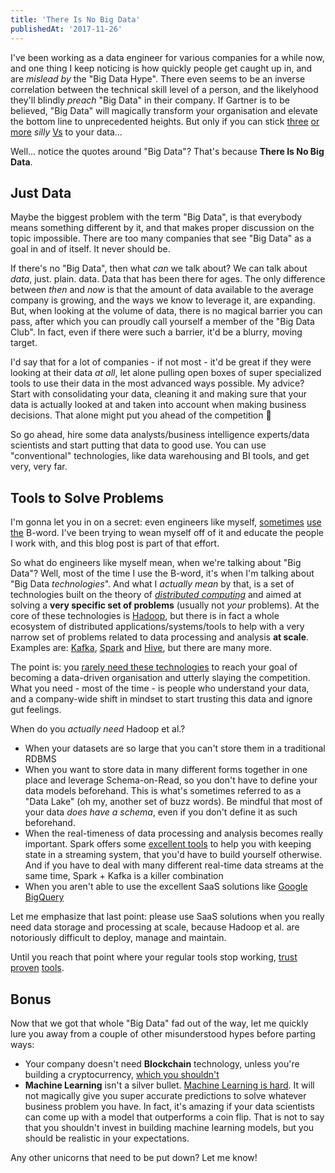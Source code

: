 ```yaml
---
title: 'There Is No Big Data'
publishedAt: '2017-11-26'
---
```


I've been working as a data engineer for various companies for a while now, and one thing I keep noticing is how quickly people get caught up in, and are _mislead by_ the "Big Data Hype". There even seems to be an inverse correlation between the technical skill level of a person, and the likelyhood they'll blindly _preach_ "Big Data" in their company. If Gartner is to be believed, "Big Data" will magically transform your organisation and elevate the bottom line to unprecedented heights. But only if you can stick [three](http://www.zdnet.com/article/volume-velocity-and-variety-understanding-the-three-vs-of-big-data/) [or more](https://www.linkedin.com/pulse/20140306073407-64875646-big-data-the-5-vs-everyone-must-know/) _silly_ [Vs](https://www.impactradius.com/blog/7-vs-big-data/) to your data...

Well... notice the quotes around "Big Data"? That's because **There Is No Big Data**.

## Just Data

Maybe the biggest problem with the term "Big Data", is that everybody means something different by it, and that makes proper discussion on the topic impossible. There are too many companies that see "Big Data" as a goal in and of itself. It never should be.

If there's no "Big Data", then what _can_ we talk about? We can talk about _data_, just. plain. data. Data that has been there for ages. The only difference between _then_ and _now_ is that the amount of data available to the average company is growing, and the ways we know to leverage it, are expanding. But, when looking at the volume of data, there is no magical barrier you can pass, after which you can proudly call yourself a member of the "Big Data Club". In fact, even if there were such a barrier, it'd be a blurry, moving target.

I'd say that for a lot of companies - if not most - it'd be great if they were looking at their data _at all_, let alone pulling open boxes of super specialized tools to use their data in the most advanced ways possible. My advice? Start with consolidating your data, cleaning it and making sure that your data is actually looked at and taken into account when making business decisions. That alone might put you ahead of the competition 👊

So go ahead, hire some data analysts/business intelligence experts/data scientists and start putting that data to good use. You can use "conventional" technologies, like data warehousing and BI tools, and get very, very far.

## Tools to Solve Problems

I'm gonna let you in on a secret: even engineers like myself, [sometimes](/archive/installing-virtual-hadoop-cluster) [use the](/archive/bigdata-hadoop-in-a-marketing-context) B-word. I've been trying to wean myself off of it and educate the people I work with, and this blog post is part of that effort.

So what do engineers like myself mean, when we're talking about "Big Data"? Well, most of the time I use the B-word, it's when I'm talking about "Big Data _technologies_". And what I _actually mean_ by that, is a set of technologies built on the theory of [_distributed computing_](https://en.wikipedia.org/wiki/Distributed_computing) and aimed at solving a **very specific set of problems** (usually not _your_ problems). At the core of these technologies is [Hadoop](https://en.wikipedia.org/wiki/Apache_Hadoop), but there is in fact a whole ecosystem of distributed applications/systems/tools to help with a very narrow set of problems related to data processing and analysis **at scale**. Examples are: [Kafka](https://kafka.apache.org/), [Spark](https://spark.apache.org/) and [Hive](https://hive.apache.org/), but there are many more.

The point is: you [rarely need these technologies](https://www.chrisstucchio.com/blog/2013/hadoop_hatred.html) to reach your goal of becoming a data-driven organisation and utterly slaying the competition. What you need - most of the time - is people who understand your data, and a company-wide shift in mindset to start trusting this data and ignore gut feelings.

When do you _actually need_ Hadoop et al.?

- When your datasets are so large that you can't store them in a traditional RDBMS
- When you want to store data in many different forms together in one place and leverage Schema-on-Read, so you don't have to define your data models beforehand. This is what's sometimes referred to as a "Data Lake" (oh my, another set of buzz words). Be mindful that most of your data _does have a schema_, even if you don't define it as such beforehand.
- When the real-timeness of data processing and analysis becomes really important. Spark offers some [excellent tools](http://asyncified.io/2017/07/30/exploring-stateful-streaming-with-spark-structured-streaming/) to help you with keeping state in a streaming system, that you'd have to build yourself otherwise. And if you have to deal with many different real-time data streams at the same time, Spark + Kafka is a killer combination
- When you aren't able to use the excellent SaaS solutions like [Google BigQuery](https://cloud.google.com/bigquery/)

Let me emphasize that last point: please use SaaS solutions when you really need data storage and processing at scale, because Hadoop et al. are notoriously difficult to deploy, manage and maintain.

Until you reach that point where your regular tools stop working, [trust](https://products.office.com/en/excel) [proven](https://www.postgresql.org/) [tools](https://pydata.org/downloads.html).

## Bonus

Now that we got that whole "Big Data" fad out of the way, let me quickly lure you away from a couple of other misunderstood hypes before parting ways:

- Your company doesn't need **Blockchain** technology, unless you're building a cryptocurrency, [which you shouldn't](/archive-assets/images/blockchain.jpg)
- **Machine Learning** isn't a silver bullet. [Machine Learning is hard](http://ai.stanford.edu/~zayd/why-is-machine-learning-hard.html). It will not magically give you super accurate predictions to solve whatever business problem you have. In fact, it's amazing if your data scientists can come up with a model that outperforms a coin flip. That is not to say that you shouldn't invest in building machine learning models, but you should be realistic in your expectations.

Any other unicorns that need to be put down? Let me know!
